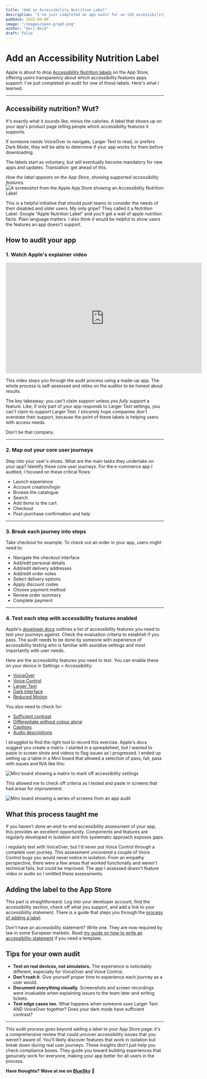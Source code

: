 ```yaml
---
title: "Add an Accessibility Nutrition Label"
description: "I've just completed an app audit for an iOS accessibility nutrition label. Here's what I learned."
pubDate: 2025-09-09
image: "/images/open-graph.png"
author: "Geri Reid"
draft: false
---
```


# Add an Accessibility Nutrition Label

Apple is about to drop [Accessibility Nutrition labels](https://developer.apple.com/help/app-store-connect/manage-app-accessibility/overview-of-accessibility-nutrition-labels/) on the App Store, offering users transparency about which accessibility features apps support. I've just completed an audit for one of these labels. Here's what I learned.

<hr></hr>

## Accessibility nutrition? Wut?

It's exactly what it sounds like, minus the calories. A label that shows up on your app's product page telling people which accessibility features it supports.

If someone needs VoiceOver to navigate, Larger Text to read, or prefers Dark Mode, they will be able to determine if your app works for them before downloading.

The labels start as voluntary, but will eventually become mandatory for new apps and updates. Translation: get ahead of this.

<span class="figcaption">*How the label appears on the App Store, showing supported accessibility features:*</span>
![A screenshot from the Apple App Store showing an Accessibility Nutrition Label](/images/apple-nutrition-label.png)


This is a helpful initiative that should push teams to consider the needs of their disabled and older users. My only gripe? They called it a Nutrition Label. Google "Apple Nutrition Label" and you'll get a wall of apple nutrition facts. Plain language matters. I also think it would be helpful to show users the features an app doesn't support. 

## How to audit your app

### 1. Watch Apple's explainer video

<iframe width="624" height="351" src="https://www.youtube.com/embed/wfTU7O7bJSU?si=q3FKbjEuW6f-ZM7I" title="YouTube video player" frameborder="0" allow="accelerometer; autoplay; clipboard-write; encrypted-media; gyroscope; picture-in-picture; web-share" referrerpolicy="strict-origin-when-cross-origin" allowfullscreen></iframe>


This video steps you through the audit process using a made-up app. The whole process is self-assessed and relies on the auditor to be honest about results. 

The key takeaway: you can't claim support unless you *fully* support a feature. Like, if only part of your app responds to Larger Text settings, you can't claim to support Larger Text. I sincerely hope companies don't overstate their support, because the point of these labels is helping users with access needs.

Don't be that company. 

<hr></hr>

### 2. Map out your core user journeys

Step into your user's shoes. What are the main tasks they undertake on your app? Identify these core user journeys. For the e-commerce app I audited, I focused on these critical flows:

* Launch experience
* Account creation/login
* Browse the catalogue
* Search
* Add items to the cart
* Checkout
* Post-purchase confirmation and help

<hr></hr>

### 3. Break each journey into steps

Take checkout for example. To check out an order in your app, users might need to:

* Navigate the checkout interface
* Add/edit personal details
* Add/edit delivery addresses
* Add/edit order notes
* Select delivery options
* Apply discount codes
* Choose payment method
* Review order summary
* Complete payment

<hr></hr>

### 4. Test each step with accessibility features enabled

Apple's [developer docs](https://developer.apple.com/help/app-store-connect/manage-app-accessibility/overview-of-accessibility-nutrition-labels/) outlines a list of accessibility features you need to test your journeys against. Check the evaluation criteria to establish if you pass. The audit needs to be done by someone with experience of accessibility testing who is familiar with assistive settings and most importantly with user needs. 

Here are the accessibility features you need to test. You can enable these on your device in Settings > Accessibility:

* [VoiceOver](https://developer.apple.com/help/app-store-connect/manage-app-accessibility/voiceover-evaluation-criteria)
* [Voice Control](https://developer.apple.com/help/app-store-connect/manage-app-accessibility/voice-control-evaluation-criteria)
* [Larger Text](https://developer.apple.com/help/app-store-connect/manage-app-accessibility/larger-text-evaluation-criteria)
* [Dark Interface](https://developer.apple.com/help/app-store-connect/manage-app-accessibility/dark-interface-evaluation-criteria)
* [Reduced Motion](https://developer.apple.com/help/app-store-connect/manage-app-accessibility/reduced-motion-evaluation-criteria)

You also need to check for:

* [Sufficient contrast](https://developer.apple.com/help/app-store-connect/manage-app-accessibility/sufficient-contrast-evaluation-criteria)
* [Differentiate without colour alone](https://developer.apple.com/help/app-store-connect/manage-app-accessibility/differentiate-without-color-alone-evaluation-criteria)
* [Captions](https://developer.apple.com/help/app-store-connect/manage-app-accessibility/captions-evaluation-criteria)
* [Audio descriptions](https://developer.apple.com/help/app-store-connect/manage-app-accessibility/audio-descriptions-evaluation-criteria)

I struggled to find the right tool to record this exercise. Apple's docs suggest you create a matrix. I started in a spreadsheet, but I wanted to paste in screen shots and videos to flag issues as I progressed. I ended up setting up a table in a Miro board that allowed a selection of pass, fail, pass with issues and N/A like this:

![Miro board showing a matrix to mark off accessibility settings](/images/a11y-miro.png)

This allowed me to check off criteria as I tested and paste in screens that had areas for improvement.

![Miro board showing a series of screens from an app audit](/images/a11y-miro2.png)


## What this process taught me

If you haven’t done an end-to-end accessibility assessment of your app, this provides an excellent opportunity. Components and features are regularly developed in isolation and this systematic approach exposes gaps.

I regularly test with VoiceOver, but I'd never put Voice Control through a complete user journey. This assessment uncovered a couple of Voice Control bugs you would never notice in isolation. From an empathy perspective, there were a few areas that worked functionally and weren't technical fails, but could be improved. The app I assessed doesn’t feature video or audio so I omitted these assessments.

## Adding the label to the App Store

This part is straightforward. Log into your developer account, find the accessibility section, check off what you support, and add a link to your accessibility statement. There is a guide that steps you through the [process of adding a label](https://developer.apple.com/help/app-store-connect/manage-app-accessibility/manage-accessibility-nutrition-labels).

Don't have an accessibility statement? Write one. They are now required by law in some European markets. Read [my guide on how to write an accessibility statement](https://gerireid.com/blog/how-to-write-an-accessibility-statement/) if you need a template.

## Tips for your own audit

* **Test on real devices, not simulators.** The experience is noticeably different, especially for VoiceOver and Voice Control.
* **Don't rush it.** Give yourself proper time to experience each journey as a user would.
* **Document everything visually.** Screenshots and screen recordings were invaluable when explaining issues to the team later and writing tickets. 
* **Test edge cases too.** What happens when someone uses Larger Text AND VoiceOver together? Does your dark mode have sufficient contrast?

<hr></hr>

This audit process goes beyond adding a label to your App Store page: it's a comprehensive review that could uncover accessibility issues that you weren't aware of. You'll likely discover features that work in isolation but break down during real user journeys. These insights don't just help you check compliance boxes. They guide you toward building experiences that genuinely work for everyone, making your app better for all users in the process.


**Have thoughts? Wave at me on [BlueSky](https://bsky.app/profile/gerireid.com)** 👋



